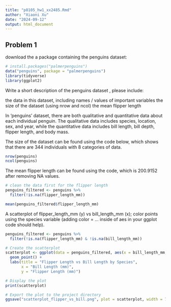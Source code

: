 ```yaml
---
title: "p8105_hw1_xx2485.Rmd"
author: "Xiaoni Xu"
date: "2024-09-12"
output: html_document
---
```




## Problem 1
download the a package containing the penguins dataset:
```r
# install.packages("palmerpenguins")
data("penguins", package = "palmerpenguins")
library(tidyverse)
library(ggplot2)
```

Write a short description of the penguins dataset , please include:

the data in this dataset, including names / values of important variables
the size of the dataset (using nrow and ncol)
the mean flipper length

In 'penguins' dataset, there are both qualitative and quantitative data about each individual penguin. The qualitative data includes species, location, sex, and year, while the quantitative data includes bill length, bill depth, flipper length, and body mass.

The size of the dataset can be found using the code below, which shows that there are 344 individuals with 8 categories of data.
```r
nrow(penguins)
ncol(penguins)
```

The mean flipper length can be found using the code, which is 200.9152 after removing NA values.
```r
# clean the data first for the flipper length
penguins_filtered <- penguins %>%
  filter(!is.na(flipper_length_mm))

mean(penguins_filtered$flipper_length_mm)
```

A scatterplot of flipper_length_mm (y) vs bill_length_mm (x); color points using the species variable (adding color = ... inside of aes in your ggplot code should help).
```r
penguins_filtered <- penguins %>%
  filter(!is.na(flipper_length_mm) & !is.na(bill_length_mm))

# Create the scatterplot
scatterplot <- ggplot(data = penguins_filtered, aes(x = bill_length_mm, y = flipper_length_mm, color = species)) +
  geom_point() +
  labs(title = "Flipper Length vs Bill Length by Species", 
       x = "Bill Length (mm)", 
       y = "Flipper Length (mm)")

# Display the plot
print(scatterplot)

# Export the plot to the project directory
ggsave("scatterplot_flipper_vs_bill.png", plot = scatterplot, width = 7, height = 5)
```